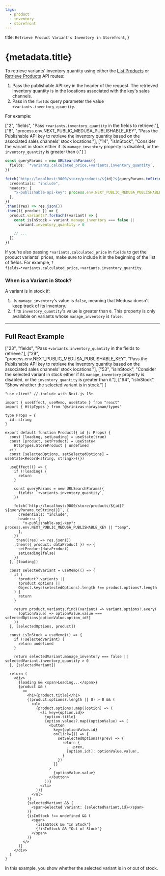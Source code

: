 ```yaml
---
tags:
  - product
  - inventory
  - storefront
---
```



  title: `Retrieve Product Variant's Inventory in Storefront`,
}

# {metadata.title}

To retrieve variants' inventory quantity using either the [List Products](!api!/store#products_getproducts) or [Retrieve Products](!api!/store#products_getproductsid) API routes:

1. Pass the publishable API key in the header of the request. The retrieved inventory quantity is in the locations associated with the key's sales channels.
2. Pass in the `fields` query parameter the value `+variants.inventory_quantity`.

For example:

  ["2", "fields", "Pass `+variants.inventory_quantity` in the fields to retrieve."],
  ["8", "process.env.NEXT_PUBLIC_MEDUSA_PUBLISHABLE_KEY", "Pass the Publishable API key to retrieve the inventory quantity based on the associated sales channels' stock locations."], 
  ["14", "isInStock", "Consider the variant in stock either if its `manage_inventory` property is disabled, or the `inventory_quantity` is greater than `0`."]
]

```ts highlights={fetchHighlights}
const queryParams = new URLSearchParams({
  fields: `*variants.calculated_price,+variants.inventory_quantity`,
})

fetch(`http://localhost:9000/store/products/${id}?${queryParams.toString()}`, {
  credentials: "include",
  headers: {
    "x-publishable-api-key": process.env.NEXT_PUBLIC_MEDUSA_PUBLISHABLE_KEY || "temp",
  },
})
.then((res) => res.json())
.then(({ product }) => {
  product.variants?.forEach((variant) => {
    const isInStock = variant.manage_inventory === false || 
      variant.inventory_quantity > 0

    // ...
  })
})
```

<Note type="warning" title="Important">

If you're also passing `*variants.calculated_price` in `fields` to get the product variants' prices, make sure to include it in the beginning of the list of fields. For example, `?fields=*variants.calculated_price,+variants.inventory_quantity`.

</Note>

### When is a Variant in Stock?

A variant is in stock if:

1. Its `manage_inventory`'s value is `false`, meaning that Medusa doesn't keep track of its inventory.
2. If its `inventory_quantity`'s value is greater than `0`. This property is only available on variants whose `manage_inventory` is `false`.

---

## Full React Example

  ["23", "fields", "Pass `+variants.inventory_quantity` in the fields to retrieve."],
  ["29", "process.env.NEXT_PUBLIC_MEDUSA_PUBLISHABLE_KEY", "Pass the Publishable API key to retrieve the inventory quantity based on the associated sales channels' stock locations."], 
  ["53", "isInStock", "Consider the selected variant in stock either if its `manage_inventory` property is disabled, or the `inventory_quantity` is greater than `0`."],
  ["94", "isInStock", "Show whether the selected variant is in stock."]
]

```tsx title="React Storefront" highlights={reactHighlights}
"use client" // include with Next.js 13+

import { useEffect, useMemo, useState } from "react"
import { HttpTypes } from "@srinivas-narayanam/types"

type Props = {
  id: string
}

export default function Product({ id }: Props) {
  const [loading, setLoading] = useState(true)
  const [product, setProduct] = useState<
    HttpTypes.StoreProduct | undefined
  >()
  const [selectedOptions, setSelectedOptions] = useState<Record<string, string>>({})

  useEffect(() => {
    if (!loading) {
      return 
    }

    const queryParams = new URLSearchParams({
      fields: `+variants.inventory_quantity`,
    })

    fetch(`http://localhost:9000/store/products/${id}?${queryParams.toString()}`, {
      credentials: "include",
      headers: {
        "x-publishable-api-key": process.env.NEXT_PUBLIC_MEDUSA_PUBLISHABLE_KEY || "temp",
      },
    })
    .then((res) => res.json())
    .then(({ product: dataProduct }) => {
      setProduct(dataProduct)
      setLoading(false)
    })
  }, [loading])

  const selectedVariant = useMemo(() => {
    if (
      !product?.variants ||
      !product.options || 
      Object.keys(selectedOptions).length !== product.options?.length
    ) {
      return
    }

    return product.variants.find((variant) => variant.options?.every(
      (optionValue) => optionValue.value === selectedOptions[optionValue.option_id!]
    ))
  }, [selectedOptions, product])

  const isInStock = useMemo(() => {
    if (!selectedVariant) {
      return undefined
    }

    return selectedVariant.manage_inventory === false || selectedVariant.inventory_quantity > 0
  }, [selectedVariant])

  return (
    <div>
      {loading && <span>Loading...</span>}
      {product && (
        <>
          <h1>{product.title}</h1>
          {(product.options?.length || 0) > 0 && (
            <ul>
              {product.options!.map((option) => (
                <li key={option.id}>
                  {option.title}
                  {option.values?.map((optionValue) => (
                    <button 
                      key={optionValue.id}
                      onClick={() => {
                        setSelectedOptions((prev) => {
                          return {
                            ...prev,
                            [option.id!]: optionValue.value!,
                          }
                        })
                      }}
                    >
                      {optionValue.value}
                    </button>
                  ))}
                </li>
              ))}
            </ul>
          )}
          {selectedVariant && (
            <span>Selected Variant: {selectedVariant.id}</span>
          )}
          {isInStock !== undefined && (
            <span>
              {isInStock && "In Stock"}
              {!isInStock && "Out of Stock"}
            </span>
          )}
        </>
      )}
    </div>
  )
}
```

In this example, you show whether the selected variant is in or out of stock.